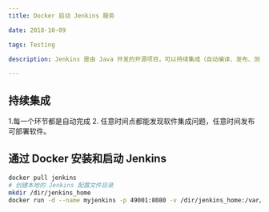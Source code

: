 ```yaml
---
title: Docker 启动 Jenkins 服务

date: 2018-10-09

tags: Testing

description: Jenkins 是由 Java 开发的开源项目，可以持续集成（自动编译、发布、测试）。它的前身是 Hundson。

---
```


## 持续集成
1.每一个环节都是自动完成
2. 任意时间点都能发现软件集成问题，任意时间发布可部署软件。

## 通过 Docker 安装和启动 Jenkins
```bash
docker pull jenkins
# 创建本地的 Jenkins 配置文件目录
mkdir /dir/jenkins_home
docker run -d --name myjenkins -p 49001:8080 -v /dir/jenkins_home:/var/jenkins_home jenkins
```